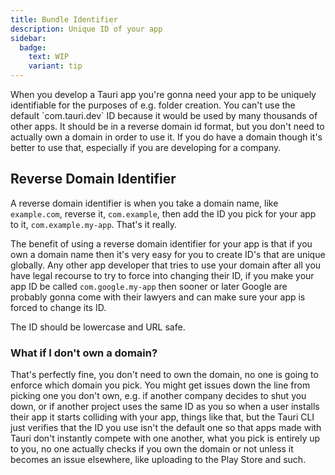 ```yaml
---
title: Bundle Identifier
description: Unique ID of your app
sidebar:
  badge:
    text: WIP
    variant: tip
---
```



<SimonSays title="A unique ID for your app">
When you develop a Tauri app you're gonna need your app to be uniquely identifiable for the purposes of e.g. folder creation. You can't use the default `com.tauri.dev` ID because it would be used by many thousands of other apps. It should be in a reverse domain id format, but you don't need to actually own a domain in order to use it. If you do have a domain though it's better to use that, especially if you are developing for a company.
</SimonSays>

## Reverse Domain Identifier

A reverse domain identifier is when you take a domain name, like `example.com`, reverse it, `com.example`, then add the ID you pick for your app to it, `com.example.my-app`. That's it really.

The benefit of using a reverse domain identifier for your app is that if you own a domain name then it's very easy for you to create ID's that are unique globally. Any other app developer that tries to use your domain after all you have legal recourse to try to force into changing their ID, if you make your app ID be called `com.google.my-app` then sooner or later Google are probably gonna come with their lawyers and can make sure your app is forced to change its ID.

The ID should be lowercase and URL safe.

### What if I don't own a domain?

That's perfectly fine, you don't need to own the domain, no one is going to enforce which domain you pick. You might get issues down the line from picking one you don't own, e.g. if another company decides to shut you down, or if another project uses the same ID as you so when a user installs their app it starts colliding with your app, things like that, but the Tauri CLI just verifies that the ID you use isn't the default one so that apps made with Tauri don't instantly compete with one another, what you pick is entirely up to you, no one actually checks if you own the domain or not unless it becomes an issue elsewhere, like uploading to the Play Store and such.
